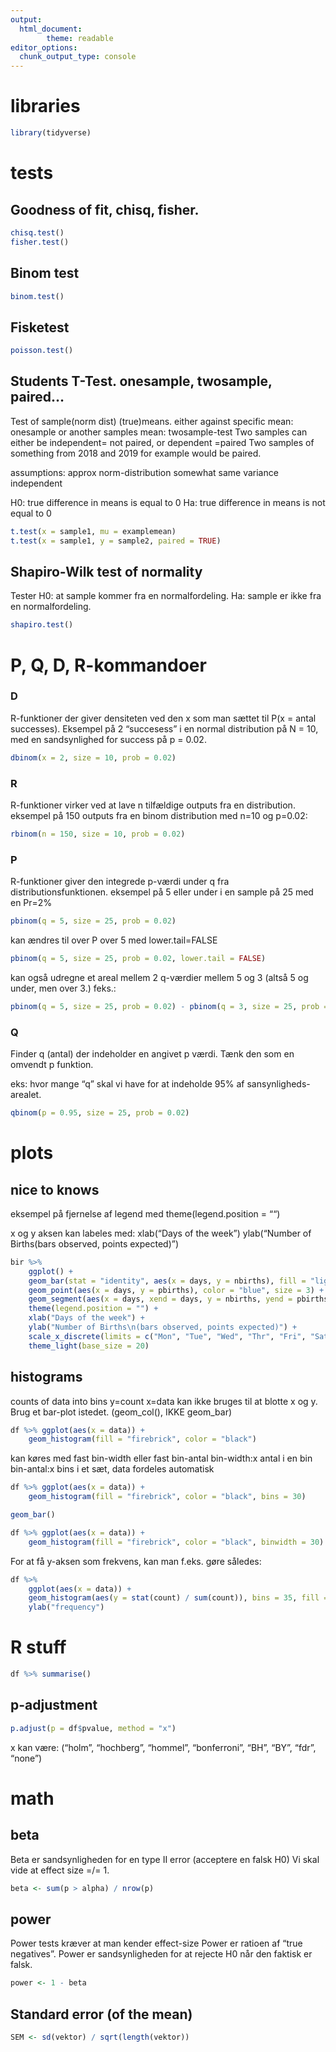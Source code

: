```yaml
---
output:
  html_document:
        theme: readable
editor_options: 
  chunk_output_type: console
---
```



# libraries
```r
library(tidyverse)

```

# tests

## Goodness of fit, chisq, fisher. 
```r
chisq.test()
fisher.test()
```
## Binom test
```r
binom.test()
```
## Fisketest
```r
poisson.test()
```
## Students T-Test. onesample, twosample, paired...

Test of sample(norm dist) (true)means.
either against specific mean: onesample
or
another samples mean: twosample-test
Two samples can either be independent= not paired, or dependent =paired
Two samples of something from 2018 and 2019 for example would be paired.

assumptions:
approx norm-distribution
somewhat same variance
independent

H0: true difference in means is equal to 0
Ha: true difference in means is not equal to 0


```r
t.test(x = sample1, mu = examplemean)
t.test(x = sample1, y = sample2, paired = TRUE)
```

## Shapiro-Wilk test of normality
Tester H0:
at sample kommer fra en normalfordeling.
Ha:
sample er ikke fra en normalfordeling.
```r
shapiro.test()
```

# P, Q, D, R-kommandoer
### D
R-funktioner der giver densiteten ved den x som man sættet til P(x = antal successes).
Eksempel på 2 "succesess" i en normal distribution på N = 10, med en sandsynlighed for success på p = 0.02.
```r
dbinom(x = 2, size = 10, prob = 0.02)
```
### R
R-funktioner virker ved at lave n tilfældige outputs fra en distribution.
eksempel på 150 outputs fra en binom distribution med n=10 og p=0.02:
```r
rbinom(n = 150, size = 10, prob = 0.02)
```
### P
R-funktioner giver den integrede p-værdi under q fra distributionsfunktionen. 
eksempel på 5 eller under i en sample på 25 med en Pr=2%
```r
pbinom(q = 5, size = 25, prob = 0.02)
```

kan ændres til over P over 5 med lower.tail=FALSE
```r
pbinom(q = 5, size = 25, prob = 0.02, lower.tail = FALSE)
```

kan også udregne et areal mellem 2 q-værdier mellem 5 og 3 (altså 5 og under, men over 3.) feks.:
```r
pbinom(q = 5, size = 25, prob = 0.02) - pbinom(q = 3, size = 25, prob = 0.02)
```

### Q

Finder q (antal) der indeholder en angivet p værdi. Tænk den som en omvendt p funktion.

eks: hvor mange "q" skal vi have for at indeholde 95% af sansynligheds-arealet.
```r
qbinom(p = 0.95, size = 25, prob = 0.02)
```




# plots

## nice to knows
eksempel på fjernelse af legend med
theme(legend.position = "")

x og y aksen kan labeles med:
  xlab("Days of the week") 
  ylab("Number of Births\n(bars observed, points expected)")

```r
bir %>%
    ggplot() +
    geom_bar(stat = "identity", aes(x = days, y = nbirths), fill = "lightgrey") +
    geom_point(aes(x = days, y = pbirths), color = "blue", size = 3) +
    geom_segment(aes(x = days, xend = days, y = nbirths, yend = pbirths), color = "green") +
    theme(legend.position = "") +
    xlab("Days of the week") +
    ylab("Number of Births\n(bars observed, points expected)") +
    scale_x_discrete(limits = c("Mon", "Tue", "Wed", "Thr", "Fri", "Sat", "Sun")) +
    theme_light(base_size = 20)
```


## histograms
counts of data into bins y=count x=data
kan ikke bruges til at blotte x og y. Brug et bar-plot istedet. (geom_col(), IKKE geom_bar)

```r
df %>% ggplot(aes(x = data)) +
    geom_histogram(fill = "firebrick", color = "black")
```

kan køres med fast bin-width eller fast bin-antal
bin-width:x antal i en bin
bin-antal:x bins i et sæt, data fordeles automatisk

```r
df %>% ggplot(aes(x = data)) +
    geom_histogram(fill = "firebrick", color = "black", bins = 30)

geom_bar()
```

```r
df %>% ggplot(aes(x = data)) +
    geom_histogram(fill = "firebrick", color = "black", binwidth = 30)
```

For at få y-aksen som frekvens, kan man f.eks. gøre således:

```r
df %>%
    ggplot(aes(x = data)) +
    geom_histogram(aes(y = stat(count) / sum(count)), bins = 35, fill = "hotpink", color = "gold") +
    ylab("frequency")
```


##


# R stuff

```r
df %>% summarise()
```

## p-adjustment
```r
p.adjust(p = df$pvalue, method = "x")
```
x kan være:
(“holm”, “hochberg”, “hommel”, “bonferroni”, “BH”, “BY”,
“fdr”, “none”)

# math

## beta
Beta er sandsynligheden for en type II error (acceptere en falsk H0)
Vi skal vide at effect size =/= 1. 
```r
beta <- sum(p > alpha) / nrow(p)
```

## power
Power tests kræver at man kender effect-size
Power er ratioen af "true negatives". Power er sandsynligheden for at rejecte H0 når den faktisk er falsk.
```r
power <- 1 - beta
```

## Standard error (of the mean)
```r
SEM <- sd(vektor) / sqrt(length(vektor))
```

